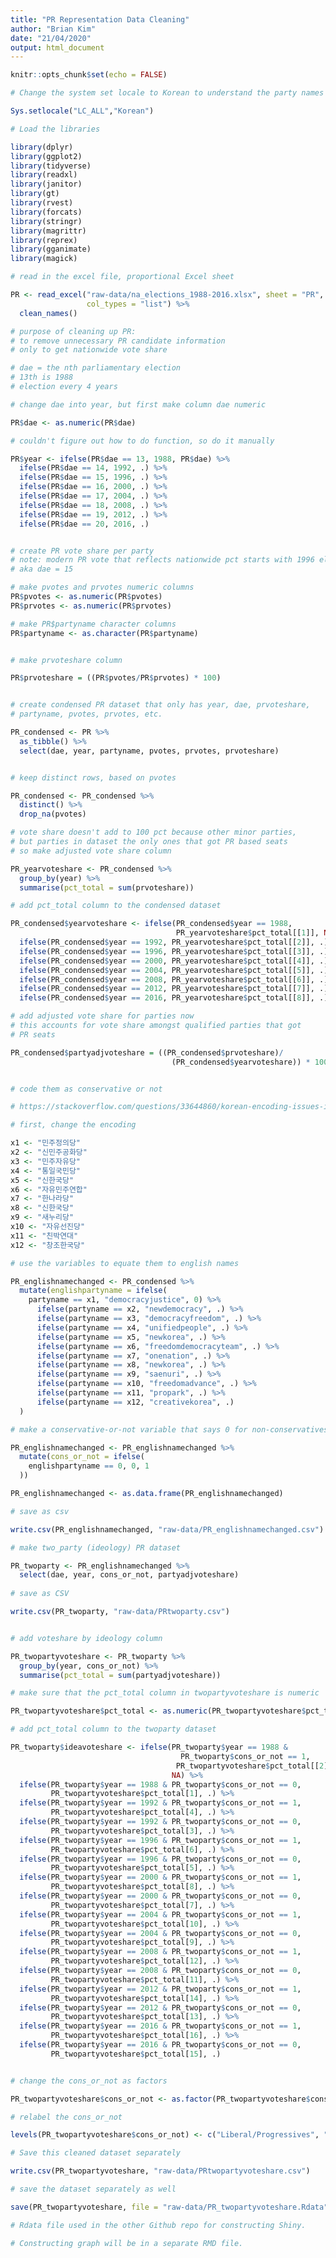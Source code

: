 ```yaml
---
title: "PR Representation Data Cleaning"
author: "Brian Kim"
date: "21/04/2020"
output: html_document
---
```



```r
knitr::opts_chunk$set(echo = FALSE)

# Change the system set locale to Korean to understand the party names on R and export it properly on CSV

Sys.setlocale("LC_ALL","Korean")

# Load the libraries

library(dplyr)
library(ggplot2)
library(tidyverse)
library(readxl)
library(janitor)
library(gt)
library(rvest)
library(forcats)
library(stringr)
library(magrittr)
library(reprex)
library(gganimate)
library(magick)


```


```r

# read in the excel file, proportional Excel sheet

PR <- read_excel("raw-data/na_elections_1988-2016.xlsx", sheet = "PR",
                 col_types = "list") %>%
  clean_names()


```

```r


# purpose of cleaning up PR: 
# to remove unnecessary PR candidate information 
# only to get nationwide vote share

# dae = the nth parliamentary election
# 13th is 1988
# election every 4 years

# change dae into year, but first make column dae numeric

PR$dae <- as.numeric(PR$dae)

# couldn't figure out how to do function, so do it manually

PR$year <- ifelse(PR$dae == 13, 1988, PR$dae) %>%
  ifelse(PR$dae == 14, 1992, .) %>%
  ifelse(PR$dae == 15, 1996, .) %>%
  ifelse(PR$dae == 16, 2000, .) %>%
  ifelse(PR$dae == 17, 2004, .) %>%
  ifelse(PR$dae == 18, 2008, .) %>%
  ifelse(PR$dae == 19, 2012, .) %>%
  ifelse(PR$dae == 20, 2016, .)


# create PR vote share per party
# note: modern PR vote that reflects nationwide pct starts with 1996 election
# aka dae = 15

# make pvotes and prvotes numeric columns
PR$pvotes <- as.numeric(PR$pvotes)
PR$prvotes <- as.numeric(PR$prvotes)

# make PR$partyname character columns
PR$partyname <- as.character(PR$partyname)


# make prvoteshare column

PR$prvoteshare = ((PR$pvotes/PR$prvotes) * 100)


# create condensed PR dataset that only has year, dae, prvoteshare, 
# partyname, pvotes, prvotes, etc.

PR_condensed <- PR %>%
  as_tibble() %>%
  select(dae, year, partyname, pvotes, prvotes, prvoteshare)


# keep distinct rows, based on pvotes

PR_condensed <- PR_condensed %>%
  distinct() %>%
  drop_na(pvotes)

```

```r


# vote share doesn't add to 100 pct because other minor parties,
# but parties in dataset the only ones that got PR based seats
# so make adjusted vote share column

PR_yearvoteshare <- PR_condensed %>%
  group_by(year) %>%
  summarise(pct_total = sum(prvoteshare))

# add pct_total column to the condensed dataset

PR_condensed$yearvoteshare <- ifelse(PR_condensed$year == 1988, 
                                     PR_yearvoteshare$pct_total[[1]], NA) %>%
  ifelse(PR_condensed$year == 1992, PR_yearvoteshare$pct_total[[2]], .) %>%
  ifelse(PR_condensed$year == 1996, PR_yearvoteshare$pct_total[[3]], .) %>%
  ifelse(PR_condensed$year == 2000, PR_yearvoteshare$pct_total[[4]], .) %>%
  ifelse(PR_condensed$year == 2004, PR_yearvoteshare$pct_total[[5]], .) %>%
  ifelse(PR_condensed$year == 2008, PR_yearvoteshare$pct_total[[6]], .) %>%
  ifelse(PR_condensed$year == 2012, PR_yearvoteshare$pct_total[[7]], .) %>%
  ifelse(PR_condensed$year == 2016, PR_yearvoteshare$pct_total[[8]], .)

# add adjusted vote share for parties now
# this accounts for vote share amongst qualified parties that got 
# PR seats

PR_condensed$partyadjvoteshare = ((PR_condensed$prvoteshare)/
                                    (PR_condensed$yearvoteshare)) * 100



```

```r


# code them as conservative or not

# https://stackoverflow.com/questions/33644860/korean-encoding-issues-in-in-r

# first, change the encoding 

x1 <- "민주정의당"
x2 <- "신민주공화당"
x3 <- "민주자유당"
x4 <- "통일국민당"
x5 <- "신한국당"
x6 <- "자유민주연합"
x7 <- "한나라당"
x8 <- "신한국당"
x9 <- "새누리당"
x10 <- "자유선진당"
x11 <- "친박연대"
x12 <- "창조한국당"

# use the variables to equate them to english names

PR_englishnamechanged <- PR_condensed %>%
  mutate(englishpartyname = ifelse(
    partyname == x1, "democracyjustice", 0) %>%
      ifelse(partyname == x2, "newdemocracy", .) %>%
      ifelse(partyname == x3, "democracyfreedom", .) %>%
      ifelse(partyname == x4, "unifiedpeople", .) %>%
      ifelse(partyname == x5, "newkorea", .) %>%
      ifelse(partyname == x6, "freedomdemocracyteam", .) %>%
      ifelse(partyname == x7, "onenation", .) %>%
      ifelse(partyname == x8, "newkorea", .) %>%
      ifelse(partyname == x9, "saenuri", .) %>%
      ifelse(partyname == x10, "freedomadvance", .) %>%
      ifelse(partyname == x11, "propark", .) %>%
      ifelse(partyname == x12, "creativekorea", .)
  )

# make a conservative-or-not variable that says 0 for non-conservatives

PR_englishnamechanged <- PR_englishnamechanged %>%
  mutate(cons_or_not = ifelse(
    englishpartyname == 0, 0, 1
  ))

PR_englishnamechanged <- as.data.frame(PR_englishnamechanged)

# save as csv

write.csv(PR_englishnamechanged, "raw-data/PR_englishnamechanged.csv")


```

```r


# make two_party (ideology) PR dataset

PR_twoparty <- PR_englishnamechanged %>%
  select(dae, year, cons_or_not, partyadjvoteshare)
  
# save as CSV

write.csv(PR_twoparty, "raw-data/PRtwoparty.csv")


# add voteshare by ideology column

PR_twopartyvoteshare <- PR_twoparty %>%
  group_by(year, cons_or_not) %>%
  summarise(pct_total = sum(partyadjvoteshare))

# make sure that the pct_total column in twopartyvoteshare is numeric

PR_twopartyvoteshare$pct_total <- as.numeric(PR_twopartyvoteshare$pct_total)

```

```r

# add pct_total column to the twoparty dataset

PR_twoparty$ideavoteshare <- ifelse(PR_twoparty$year == 1988 &
                                      PR_twoparty$cons_or_not == 1,
                                     PR_twopartyvoteshare$pct_total[[2]],
                                    NA) %>%
  ifelse(PR_twoparty$year == 1988 & PR_twoparty$cons_or_not == 0,
         PR_twopartyvoteshare$pct_total[1], .) %>%
  ifelse(PR_twoparty$year == 1992 & PR_twoparty$cons_or_not == 1,
         PR_twopartyvoteshare$pct_total[4], .) %>%
  ifelse(PR_twoparty$year == 1992 & PR_twoparty$cons_or_not == 0,
         PR_twopartyvoteshare$pct_total[3], .) %>%
  ifelse(PR_twoparty$year == 1996 & PR_twoparty$cons_or_not == 1,
         PR_twopartyvoteshare$pct_total[6], .) %>%
  ifelse(PR_twoparty$year == 1996 & PR_twoparty$cons_or_not == 0,
         PR_twopartyvoteshare$pct_total[5], .) %>%
  ifelse(PR_twoparty$year == 2000 & PR_twoparty$cons_or_not == 1,
         PR_twopartyvoteshare$pct_total[8], .) %>%
  ifelse(PR_twoparty$year == 2000 & PR_twoparty$cons_or_not == 0,
         PR_twopartyvoteshare$pct_total[7], .) %>%
  ifelse(PR_twoparty$year == 2004 & PR_twoparty$cons_or_not == 1,
         PR_twopartyvoteshare$pct_total[10], .) %>%
  ifelse(PR_twoparty$year == 2004 & PR_twoparty$cons_or_not == 0,
         PR_twopartyvoteshare$pct_total[9], .) %>%
  ifelse(PR_twoparty$year == 2008 & PR_twoparty$cons_or_not == 1,
         PR_twopartyvoteshare$pct_total[12], .) %>%
  ifelse(PR_twoparty$year == 2008 & PR_twoparty$cons_or_not == 0,
         PR_twopartyvoteshare$pct_total[11], .) %>%
  ifelse(PR_twoparty$year == 2012 & PR_twoparty$cons_or_not == 1,
         PR_twopartyvoteshare$pct_total[14], .) %>%
  ifelse(PR_twoparty$year == 2012 & PR_twoparty$cons_or_not == 0,
         PR_twopartyvoteshare$pct_total[13], .) %>%
  ifelse(PR_twoparty$year == 2016 & PR_twoparty$cons_or_not == 1,
         PR_twopartyvoteshare$pct_total[16], .) %>%
  ifelse(PR_twoparty$year == 2016 & PR_twoparty$cons_or_not == 0,
         PR_twopartyvoteshare$pct_total[15], .)


# change the cons_or_not as factors

PR_twopartyvoteshare$cons_or_not <- as.factor(PR_twopartyvoteshare$cons_or_not)

# relabel the cons_or_not 

levels(PR_twopartyvoteshare$cons_or_not) <- c("Liberal/Progressives", "Conservatives")


```

```r

# Save this cleaned dataset separately

write.csv(PR_twopartyvoteshare, "raw-data/PRtwopartyvoteshare.csv")

# save the dataset separately as well

save(PR_twopartyvoteshare, file = "raw-data/PR_twopartyvoteshare.Rdata")

# Rdata file used in the other Github repo for constructing Shiny. 

# Constructing graph will be in a separate RMD file. 

```

